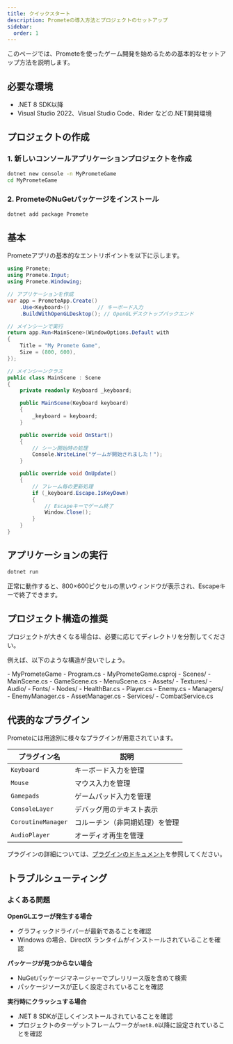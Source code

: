 ```yaml
---
title: クイックスタート
description: Prometeの導入方法とプロジェクトのセットアップ
sidebar:
  order: 1
---
```


このページでは、Prometeを使ったゲーム開発を始めるための基本的なセットアップ方法を説明します。

## 必要な環境

- .NET 8 SDK以降
- Visual Studio 2022、Visual Studio Code、Rider などの.NET開発環境

## プロジェクトの作成

### 1. 新しいコンソールアプリケーションプロジェクトを作成

```bash
dotnet new console -n MyPrometeGame
cd MyPrometeGame
```

### 2. PrometeのNuGetパッケージをインストール

```bash
dotnet add package Promete
```

## 基本

Prometeアプリの基本的なエントリポイントを以下に示します。

```csharp
using Promete;
using Promete.Input;
using Promete.Windowing;

// アプリケーションを作成
var app = PrometeApp.Create()
    .Use<Keyboard>()         // キーボード入力
    .BuildWithOpenGLDesktop(); // OpenGLデスクトップバックエンド

// メインシーンで実行
return app.Run<MainScene>(WindowOptions.Default with
{
    Title = "My Promete Game",
    Size = (800, 600),
});

// メインシーンクラス
public class MainScene : Scene
{
    private readonly Keyboard _keyboard;

    public MainScene(Keyboard keyboard)
    {
        _keyboard = keyboard;
    }

    public override void OnStart()
    {
        // シーン開始時の処理
        Console.WriteLine("ゲームが開始されました！");
    }

    public override void OnUpdate()
    {
        // フレーム毎の更新処理
        if (_keyboard.Escape.IsKeyDown)
        {
            // Escapeキーでゲーム終了
            Window.Close();
        }
    }
}
```

## アプリケーションの実行

```bash
dotnet run
```

正常に動作すると、800×600ピクセルの黒いウィンドウが表示され、Escapeキーで終了できます。

## プロジェクト構造の推奨

プロジェクトが大きくなる場合は、必要に応じてディレクトリを分割してください。

例えば、以下のような構造が良いでしょう。

<FileTree>
- MyPrometeGame
  - Program.cs
  - MyPrometeGame.csproj
  - Scenes/
    - MainScene.cs
    - GameScene.cs
    - MenuScene.cs
  - Assets/
    - Textures/
    - Audio/
    - Fonts/
  - Nodes/
    - HealthBar.cs
    - Player.cs
    - Enemy.cs
  - Managers/
    - EnemyManager.cs
    - AssetManager.cs
  - Services/
    - CombatService.cs
</FileTree>

## 代表的なプラグイン

Prometeには用途別に様々なプラグインが用意されています。

| プラグイン名 | 説明 |
|---------------|------|
| `Keyboard` | キーボード入力を管理 |
| `Mouse` | マウス入力を管理 |
| `Gamepads` | ゲームパッド入力を管理 |
| `ConsoleLayer` | デバッグ用のテキスト表示 |
| `CoroutineManager` | コルーチン（非同期処理）を管理 |
| `AudioPlayer` | オーディオ再生を管理 |

プラグインの詳細については、[プラグインのドキュメント](/guide/manual/plugin-system/)を参照してください。


## トラブルシューティング

### よくある問題

**OpenGLエラーが発生する場合**
- グラフィックドライバーが最新であることを確認
- Windows の場合、DirectX ランタイムがインストールされていることを確認

**パッケージが見つからない場合**
- NuGetパッケージマネージャーでプレリリース版を含めて検索
- パッケージソースが正しく設定されていることを確認

**実行時にクラッシュする場合**
- .NET 8 SDKが正しくインストールされていることを確認
- プロジェクトのターゲットフレームワークが`net8.0`以降に設定されていることを確認
